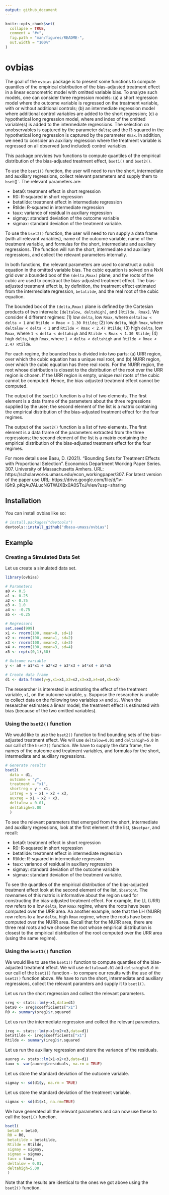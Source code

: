 ```yaml
---
output: github_document
---
```


<!-- README.md is generated from README.Rmd. Please edit that file -->

```r
knitr::opts_chunk$set(
  collapse = TRUE,
  comment = "#>",
  fig.path = "man/figures/README-",
  out.width = "100%"
)
```
# ovbias

<!-- badges: start -->
<!-- badges: end -->

The goal of the `ovbias` package is to present some functions to compute quantiles of the empirical distribution of the bias-adjusted treatment effect in a linear econometric model with omitted variable bias. To analyze such models, one can consider three regression models: (a) a short regression model where the outcome variable is regressed on the treatment variable, with or without additional controls; (b) an intermediate regression model where additional control variables are added to the short regression; (c) a hypothetical long regression model, where and index of the omitted variable(s) is added to the intermediate regressions. The selection on unobservables is captured by the parameter `delta`; and the R-squared in the hypothetical long regression is captured by the parameter `Rmax`. In addition, we need to consider an auxiliary regression where the treatment variable is regressed on all observed (and included) control variables.

This package provides two functions to compute quantiles of the empirical distribution of the bias-adjusted treatment effect, `bset1()` and `bset2()`. 

To use the `bset1()` function, the user will need to run the short, intermediate and auxiliary regressions, collect relevant parameters and supply them to `bset`()`. The relevant parameters are:

* beta0: treatment effect in short regression
* R0: R-squared in short regression
* betatilde: treatment effect in intermediate regression
* Rtilde: R-squared in intermediate regression
* taux: variance of residual in auxiliary regression
* sigmay: standard deviation of the outcome variable
* sigmax: standard deviation of the treatment variable.


To use the `bset2()` function, the user will need to run supply a data frame (with all relevant variables), name of the outcome variable, name of the treatment variable, and formulas for the short, intermediate and auxiliary regressions. The function will run the short, intermediate and auxiliary regressions, and collect the relevant parameters internally. 

In both functions, the relevant parameters are used to construct a cubic equation in the omitted variable bias. The cubic equation is solved on a NxN grid over a bounded box of the `(delta,Rmax)` plane, and the roots of the cubic are used to construct the bias-adjusted treatment effect. The bias-adjusted treatment effect is, by definition, the treatment effect estimated from the intermediate regression, `betatilde`, and the real root of the cubic equation.

The bounded box of the `(delta,Rmax)` plane is defined by the Cartesian products of two intervals: `[deltalow, deltahigh]`, and `[Rtilde, Rmax]`. We consider 4 different regimes: (1) low `delta`, low `Rmax`, where `deltalow < delta < 1` and `Rtilde < Rmax < 1.30 Rtilde`; (2) low `delta`, high `Rmax`, where `deltalow < delta < 1` and `Rtilde < Rmax < 2.47 Rtilde`; (3) high `delta`, low `Rmax`, where `1 < delta < deltahigh` and `Rtilde < Rmax < 1.30 Rtilde`; (4) high `delta`, high `Rmax`, where `1 < delta < deltahigh` and `Rtilde < Rmax < 2.47 Rtilde`.

For each regime, the bounded box is divided into two parts: (a) URR region, over which the cubic equation has a unique real root, and (b) NURR region, over which the cubic equation has three real roots. For the NURR region, the root whose distribution is closest to the distribution of the root over the URR region is chosen. If the URR region is empty, unique real roots of the cubic cannot be computed. Hence, the bias-adjusted treatment effect cannot be computed.

The output of the `bset1()` function is a list of two elements. The first element is a data frame of the parameters about the three regressions supplied by the user; the second element of the list is a matrix containing the empirical distribution of the bias-adjusted treatment effect for the four regimes.

The output of the `bset2()` function is a list of two elements. The first element is a data frame of the parameters extracted from the three regressions; the second element of the list is a matrix containing the empirical distribution of the bias-adjusted treatment effect for the four regimes. 

For more details see Basu, D. (2021). "Bounding Sets for Treatment Effects with Proportional Selection". Economics Department Working Paper Series. 307. University of Massachusetts Amhers. URL: https://scholarworks.umass.edu/econ_workingpaper/307. For latest version of the paper use URL: https://drive.google.com/file/d/1v-IGh9_pKqAu7ALucNGTWJXBx0A0STxJ/view?usp=sharing


## Installation

You can install ovbias like so:

``` r
# install.packages("devtools")
devtools::install_github("dbasu-umass/ovbias")
```
## Example

### Creating a Simulated Data Set 

Let us create a simulated data set.

```r
library(ovbias)

# Parameters
a0 <- 0.5
a1 <- 0.25
a2 <- 0.75
a3 <- 1.0
a4 <- -0.75 
a5 <- -0.25

# Regressors
set.seed(999)
x1 <- rnorm(100, mean=0, sd=1)
x2 <- rnorm(100, mean=1, sd=2)
x3 <- rnorm(100, mean=2, sd=3)
x4 <- rnorm(100, mean=3, sd=4)
x5 <- rep(c(0,1),50)

# Outcome variable
y <- a0 + a1*x1 + a2*x2 + a3*x3 + a4*x4 + a5*x5

# Create data frame
d1 <- data.frame(y=y,x1=x1,x2=x2,x3=x3,x4=x4,x5=x5)
```

The researcher is interested in estimating the effect of the treatment variable, `x1`, on the outcome variable, `y`. Suppose the researcher is unable to collect data on the following two variables `x4` and `x5`. When the researcher estimates a linear model, the treatment effect is estimated with bias (because of the two omitted variables). 

### Using the `bset2()` function

We would like to use the `bset2()` function to find bounding sets of the bias-adjusted treatment effect. We will use `deltalow=0.01` and `deltahigh=5.0` in our call of the `bset2()` function. We have to supply the data frame, the names of the outcome and treatment variables, and formulas for the short, intermediate and auxiliary regressions.

```r
# Generate results
bset2(
  data = d1,
  outcome = "y",
  treatment = "x1",
  shortreg = y ~ x1,
  intreg = y ~ x1 + x2 + x3,
  auxreg = x1 ~ x2 + x3, 
  deltalow = 0.01, 
  deltahigh=5.00
  )

```

To see the relevant parameters that emerged from the short, intermediate and auxiliary regressions, look at the first element of the list, `$bsetpar`, and recall:

* beta0: treatment effect in short regression
* R0: R-squared in short regression
* betatilde: treatment effect in intermediate regression
* Rtilde: R-squared in intermediate regression
* taux: variance of residual in auxiliary regression
* sigmay: standard deviation of the outcome variable
* sigmax: standard deviation of the treatment variable.


To see the quantiles of the empirical distribution of the bias-adjusted treatment effect look at the second element of the list, `$bsetqnt`. The rownames of this matrix is informative about the region used for constructing the bias-adjusted treatment effect. For example, the LL (URR) row refers to a low `delta`, low `Rmax` regime, where the roots have been computed over the URR area. Aa another example, note that the LH (NURR) row refers to a low `delta`, high `Rmax` regime, where the roots have been computed over the NURR area. Recall that for the NURR area, there are three real roots and we choose the root whose empirical distribution is closest to the empirical distribution of the root computed over the URR area (using the same regime).

### Using the `bset1()` function

We would like to use the `bset1()` function to compute quantiles of the bias-adjusted treatment effect. We will use `deltalow=0.01` and `deltahigh=5.0` in our call of the `bset1()` function - to compare our results with the use of the `bset2()` function above. We have to run the short, intermediate and auxiliary regressions, collect the relevant paramters and supply it to `bset1()`.

Let us run the short regression and collect the relevant parameters.
```r
sreg <- stats::lm(y~x1,data=d1)
beta0 <- sreg$coefficients["x1"]
R0 <- summary(sreg)$r.squared
```
Let us run the intermediate regression and collect the relevant parameters.
```r
ireg <- stats::lm(y~x1+x2+x3,data=d1)
betatilde <- ireg$coefficients["x1"]
Rtilde <- summary(ireg)$r.squared
```
Let us run the auxiliary regression and store the variance of the residuals.
```r
auxreg <- stats::lm(x1~x2+x3,data=d1)
taux <- var(auxreg$residuals, na.rm = TRUE)
```
Let us store the standard deviation of the outcome variable.
```r
sigmay <- sd(d1$y, na.rm = TRUE)
```
Let us store the standard deviation of the treatment variable.
```r
sigmax <- sd(d1$x1, na.rm=TRUE)
```
We have generated all the relevant parameters and can now use these to call the `bset1()` function.
```r
bset1(
 beta0 = beta0,
 R0 = R0,
 betatilde = betatilde,
 Rtilde = Rtilde,
 sigmay = sigmay,
 sigmax = sigmax,
 taux = taux,
 deltalow = 0.01,
 deltahigh=5.00
 )
```
Note that the results are identical to the ones we got above using the `bset2()` function.
